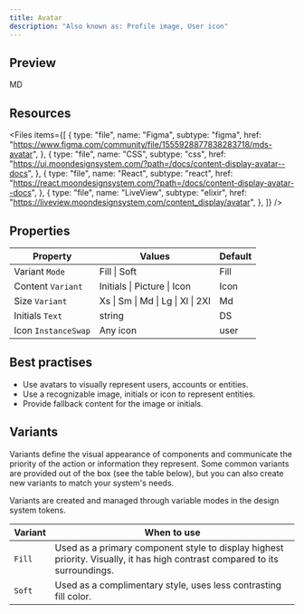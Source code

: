 ```yaml
---
title: Avatar
description: "Also known as: Profile image, User icon"
---
```


## Preview

<div className="w-full bg-primary h-[320px] flex items-center justify-center border border-primary gap-4">
  <div className="moon-avatar">MD</div>
</div>

## Resources

<Files
  items={[
    {
      type: "file",
      name: "Figma",
      subtype: "figma",
      href: "https://www.figma.com/community/file/1555928877838283718/mds-avatar",
    },
    {
      type: "file",
      name: "CSS",
      subtype: "css",
      href: "https://ui.moondesignsystem.com/?path=/docs/content-display-avatar--docs",
    },
    {
      type: "file",
      name: "React",
      subtype: "react",
      href: "https://react.moondesignsystem.com/?path=/docs/content-display-avatar--docs",
    },
    {
      type: "file",
      name: "LiveView",
      subtype: "elixir",
      href: "https://liveview.moondesignsystem.com/content_display/avatar",
    },
  ]}
/>

## Properties

| **Property**        | **Values**                        | **Default** |
| ------------------- | --------------------------------- | ----------- |
| Variant `Mode`      | Fill \| Soft                      | Fill        |
| Content `Variant`   | Initials \| Picture \| Icon       | Icon        |
| Size `Variant`      | Xs \| Sm \| Md \| Lg \| Xl \| 2Xl | Md          |
| Initials `Text`     | string                            | DS          |
| Icon `InstanceSwap` | Any icon                          | user        |

## Best practises

- Use avatars to visually represent users, accounts or entities.
- Use a recognizable image, initials or icon to represent entities.
- Provide fallback content for the image or initials.

## Variants

Variants define the visual appearance of components and communicate the priority of the action or information they represent. Some common variants are provided out of the box (see the table below), but you can also create new variants to match your system's needs.

Variants are created and managed through variable modes in the design system tokens.

| **Variant** | **When to use**                                                                                                             |
| ----------- | --------------------------------------------------------------------------------------------------------------------------- |
| `Fill`      | Used as a primary component style to display highest priority. Visually, it has high contrast compared to its surroundings. |
| `Soft`      | Used as a complimentary style, uses less contrasting fill color.                                                            |
